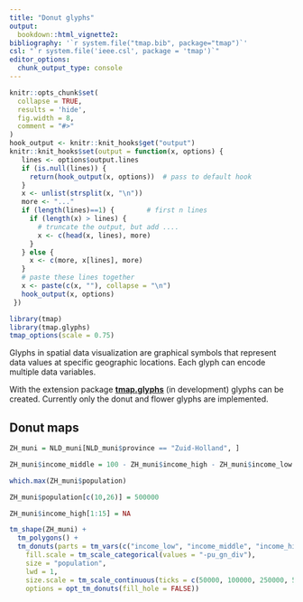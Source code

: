 ```yaml
---
title: "Donut glyphs"
output: 
  bookdown::html_vignette2:
bibliography: '`r system.file("tmap.bib", package="tmap")`'
csl: "`r system.file('ieee.csl', package = 'tmap')`"
editor_options: 
  chunk_output_type: console
---
```


```r
knitr::opts_chunk$set(
  collapse = TRUE,
  results = 'hide',
  fig.width = 8,
  comment = "#>"
)
hook_output <- knitr::knit_hooks$get("output")
knitr::knit_hooks$set(output = function(x, options) {
   lines <- options$output.lines
   if (is.null(lines)) {
     return(hook_output(x, options))  # pass to default hook
   }
   x <- unlist(strsplit(x, "\n"))
   more <- "..."
   if (length(lines)==1) {        # first n lines
     if (length(x) > lines) {
       # truncate the output, but add ....
       x <- c(head(x, lines), more)
     }
   } else {
     x <- c(more, x[lines], more)
   }
   # paste these lines together
   x <- paste(c(x, ""), collapse = "\n")
   hook_output(x, options)
 })

```


```r
library(tmap)
library(tmap.glyphs)
tmap_options(scale = 0.75)
```

Glyphs in spatial data visualization are graphical symbols that represent data values at specific geographic locations. Each glyph can encode multiple data variables.

With the extension package [**tmap.glyphs**](https://github.com/r-tmap/tmap.glyphs/) (in development) glyphs can be created. Currently only the donut and flower glyphs are implemented.

## Donut maps


```r
ZH_muni = NLD_muni[NLD_muni$province == "Zuid-Holland", ]

ZH_muni$income_middle = 100 - ZH_muni$income_high - ZH_muni$income_low

which.max(ZH_muni$population)

ZH_muni$population[c(10,26)] = 500000

ZH_muni$income_high[1:15] = NA

tm_shape(ZH_muni) +
  tm_polygons() +
  tm_donuts(parts = tm_vars(c("income_low", "income_middle", "income_high"), multivariate = TRUE),
    fill.scale = tm_scale_categorical(values = "-pu_gn_div"),			  
    size = "population",
    lwd = 1,
    size.scale = tm_scale_continuous(ticks = c(50000, 100000, 250000, 500000)),
    options = opt_tm_donuts(fill_hole = FALSE))
```
